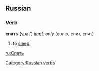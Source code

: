 ==Russian==
[[Category:Russian verbs]]
===Verb===
'''спать''' (spat’) ''[[impf.]] only'' (сплю, спит, спят)

#to [[sleep]]

[[ru:Спать]]